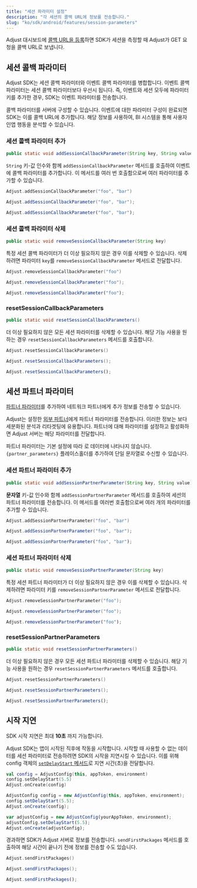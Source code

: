 ```yaml
---
title: "세션 파라미터 설정"
description: "각 세션의 콜백 URL에 정보를 전송합니다."
slug: "ko/sdk/android/features/session-parameters"
---
```


Adjust 대시보드에 [콜백 URL을 등록](https://help.adjust.com/ko/article/recommended-placeholders-callbacks)하면 SDK가 세션을 측정할 때 Adjust가 GET 요청을 콜백 URL로 보냅니다.

## 세션 콜백 파라미터

<Callout type="note">

Adjust SDK는 세션 콜백 파라미터와 이벤트 콜백 파라미터를 병합합니다. 이벤트 콜백 파라미터는 세션 콜백 파라미터보다 우선시 됩니다. 즉, 이벤트와 세션 모두에 파라미터 키를 추가한 경우, SDK는 이벤트 파라미터를 전송합니다.

</Callout>

콜백 파라미터를 서버에 구성할 수 있습니다. 이벤트에 대한 파라미터 구성이 완료되면 SDK는 이를 콜백 URL에 추가합니다. 해당 정보를 사용하여, BI 시스템을 통해 사용자 인앱 행동을 분석할 수 있습니다.

### 세션 콜백 파라미터 추가

```java
public static void addSessionCallbackParameter(String key, String value)
```

`String` 키\-값 인수와 함께 `addSessionCallbackParameter` 메서드를 호출하여 이벤트에 콜백 파라미터를 추가합니다. 이 메서드를 여러 번 호출함으로써 여러 파라미터를 추가할 수 있습니다.

<Tabs>
 <Tab title="Kotlin" sync="kotlin">

```kotlin
Adjust.addSessionCallbackParameter("foo", "bar")
```

</Tab>
<Tab title="Java" sync="java" >

```java
Adjust.addSessionCallbackParameter("foo", "bar");
```

</Tab>
<Tab title="Javascript" sync="js" >

```js
Adjust.addSessionCallbackParameter("foo", "bar");
```

</Tab>
</Tabs>

### 세션 콜백 파라미터 삭제

```java
public static void removeSessionCallbackParameter(String key)
```

특정 세션 콜백 파라미터가 더 이상 필요하지 않은 경우 이를 삭제할 수 있습니다. 삭제하려면 파라미터 `key`를 `removeSessionCallbackParameter` 메서드로 전달합니다.

<Tabs>
 <Tab title="Kotlin" sync="kotlin">

```kotlin
Adjust.removeSessionCallbackParameter("foo")
```

</Tab>
<Tab title="Java" sync="java" >

```java
Adjust.removeSessionCallbackParameter("foo");
```

</Tab>
<Tab title="Javascript" sync="js" >

```js
Adjust.removeSessionCallbackParameter("foo");
```

</Tab>
</Tabs>

### resetSessionCallbackParameters

```java
public static void resetSessionCallbackParameters()
```

더 이상 필요하지 않은 모든 세션 파라미터를 삭제할 수 있습니다. 해당 기능 사용을 원하는 경우 `resetSessionCallbackParameters` 메서드를 호출합니다.

<Tabs>
 <Tab title="Kotlin" sync="kotlin">

```kotlin
Adjust.resetSessionCallbackParameters()
```

</Tab>
<Tab title="Java" sync="java" >

```java
Adjust.resetSessionCallbackParameters();
```

</Tab>
<Tab title="Javascript" sync="js" >

```js
Adjust.resetSessionCallbackParameters();
```

</Tab>
</Tabs>

## 세션 파트너 파라미터

[파트너 파라미터](https://help.adjust.com/ko/article/data-sharing-ad-network#map-parameters)를 추가하여 네트워크 파트너에게 추가 정보를 전송할 수 있습니다.

Adjust는 설정한 [외부 파트너](https://help.adjust.com/ko/article/integrated-partners)에게 파트너 파라미터를 전송합니다. 이러한 정보는 보다 세분화된 분석과 리타겟팅에 유용합니다. 파트너에 대해 파라미터를 설정하고 활성화하면 Adjust 서버는 해당 파라미터를 전달합니다.

<Callout type="note">

파트너 파라미터는 기본 설정에 따라 로 데이터에 나타나지 않습니다. `{partner_parameters}` 플레이스홀더를 추가하여 단일 문자열로 수신할 수 있습니다.

</Callout>

### 세션 파트너 파라미터 추가

```java
public static void addSessionPartnerParameter(String key, String value)
```

**문자열** 키\-값 인수와 함께 `addSessionPartnerParameter` 메서드를 호출하여 세션의 파트너 파라미터를 전송합니다. 이 메서드를 여러번 호출함으로써 여러 개의 파라미터를 추가할 수 있습니다.

<Tabs>
 <Tab title="Kotlin" sync="kotlin">

```kotlin
Adjust.addSessionPartnerParameter("foo", "bar")
```

</Tab>
<Tab title="Java" sync="java" >

```java
Adjust.addSessionPartnerParameter("foo", "bar");
```

</Tab>
<Tab title="Javascript" sync="js" >

```js
Adjust.addSessionPartnerParameter("foo", "bar");
```

</Tab>
</Tabs>

### 세션 파트너 파라미터 삭제

```java
public static void removeSessionPartnerParameter(String key)
```

특정 세션 파트너 파라미터가 더 이상 필요하지 않은 경우 이를 삭제할 수 있습니다. 삭제하려면 파라미터 키를 `removeSessionPartnerParameter` 메서드로 전달합니다.

<Tabs>
 <Tab title="Kotlin" sync="kotlin">

```kotlin
Adjust.removeSessionPartnerParameter("foo");
```

</Tab>
<Tab title="Java" sync="java" >

```java
Adjust.removeSessionPartnerParameter("foo");
```

</Tab>
<Tab title="Javascript" sync="js" >

```js
Adjust.removeSessionPartnerParameter("foo");
```

</Tab>
</Tabs>

### resetSessionPartnerParameters

```java
public static void resetSessionPartnerParameters()
```

더 이상 필요하지 않은 경우 모든 세션 파트너 파라미터를 삭제할 수 있습니다. 해당 기능 사용을 원하는 경우 `resetSessionPartnerParameters` 메서드를 호출합니다.

<Tabs>
 <Tab title="Kotlin" sync="kotlin">

```kotlin
Adjust.resetSessionPartnerParameters()
```

</Tab>
<Tab title="Java" sync="java" >

```java
Adjust.resetSessionPartnerParameters();
```

</Tab>
<Tab title="Javascript" sync="js" >

```js
Adjust.resetSessionPartnerParameters();
```

</Tab>
</Tabs>

## 시작 지연

<Callout type="note">

SDK 시작 지연은 최대 **10초** 까지 가능합니다.

</Callout>

Adjust SDK는 앱이 시작된 직후에 작동을 시작합니다. 시작할 때 사용할 수 없는 데이터를 세션 파라미터로 전송하려면 SDK의 시작을 지연시킬 수 있습니다. 이를 위해 config 객체의 [`setDelayStart` 메서드](/ko/sdk/android/configuration#delay-the-start-of-the-sdk)로 지연 시간\(초\)을 전달합니다.

<Tabs>
 <Tab title="Kotlin" sync="kotlin">

```kotlin
val config = AdjustConfig(this, appToken, environment)
config.setDelayStart(5.5)
Adjust.onCreate(config)
```

</Tab>
<Tab title="Java" sync="java">

```java
AdjustConfig config = new AdjustConfig(this, appToken, environment);
config.setDelayStart(5.5);
Adjust.onCreate(config);
```

</Tab>
<Tab title="Javascript" sync="js">

```js
var adjustConfig = new AdjustConfig(yourAppToken, environment);
adjustConfig.setDelayStart(5.5);
Adjust.onCreate(adjustConfig);
```

</Tab>
</Tabs>

경과하면 SDK가 Adjust 서버로 정보를 전송합니다. `sendFirstPackages` 메서드를 호출하여 해당 시간이 끝나기 전에 정보를 전송할 수도 있습니다.

<Tabs>
 <Tab title="Kotlin" sync="kotlin">

```kotlin
Adjust.sendFirstPackages()
```

</Tab>
<Tab title="Java" sync="java" >

```java
Adjust.sendFirstPackages();
```

</Tab>
<Tab title="Javascript" sync="js" >

```js
Adjust.sendFirstPackages();
```

</Tab>
</Tabs>
